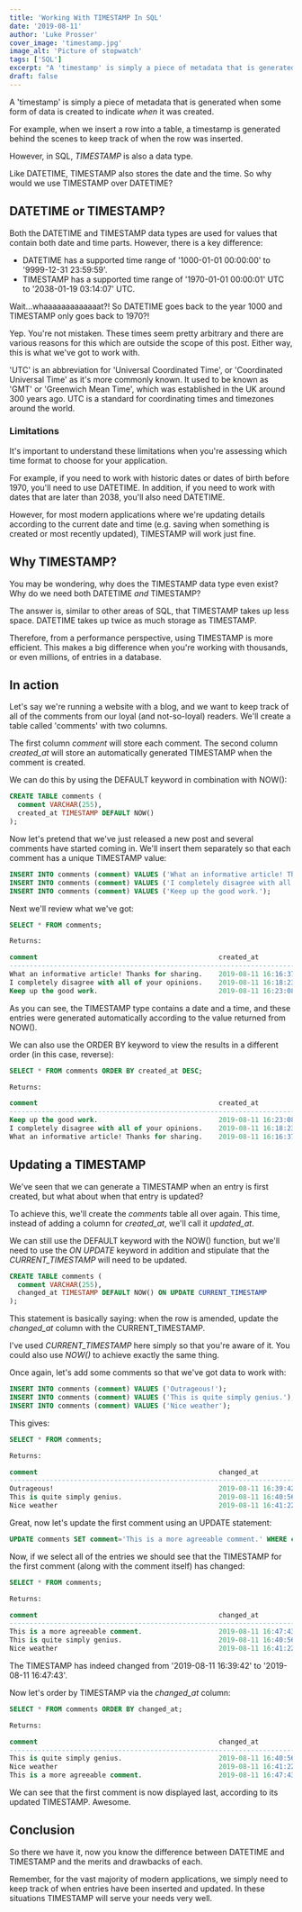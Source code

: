 ```yaml
---
title: 'Working With TIMESTAMP In SQL'
date: '2019-08-11'
author: 'Luke Prosser'
cover_image: 'timestamp.jpg'
image_alt: 'Picture of stopwatch'
tags: ['SQL']
excerpt: "A 'timestamp' is simply a piece of metadata that is generated when some form of data is created to indicate when it was created. For example, when we insert a row into a table, a timestamp is generated behind the scenes to keep track of when the row was inserted."
draft: false
---
```


A 'timestamp' is simply a piece of metadata that is generated when some form of data is created to indicate _when_ it was created.

For example, when we insert a row into a table, a timestamp is generated behind the scenes to keep track of when the row was inserted.

However, in SQL, _TIMESTAMP_ is also a data type.

Like DATETIME, TIMESTAMP also stores the date and the time. So why would we use TIMESTAMP over DATETIME?

## DATETIME or TIMESTAMP?

Both the DATETIME and TIMESTAMP data types are used for values that contain both date and time parts. However, there is a key difference:

- DATETIME has a supported time range of '1000-01-01 00:00:00' to '9999-12-31 23:59:59'.
- TIMESTAMP has a supported time range of '1970-01-01 00:00:01' UTC to '2038-01-19 03:14:07' UTC.

Wait...whaaaaaaaaaaaaat?! So DATETIME goes back to the year 1000 and TIMESTAMP only goes back to 1970?!

Yep. You're not mistaken. These times seem pretty arbitrary and there are various reasons for this which are outside the scope of this post. Either way, this is what we've got to work with.

<InfoText>
  'UTC' is an abbreviation for 'Universal Coordinated Time', or 'Coordinated Universal Time' as it's more commonly known. It used to be known as 'GMT' or 'Greenwich Mean Time', which was established in the UK around 300 years ago. UTC is a standard for coordinating times and timezones around the world.
</InfoText>

### Limitations

It's important to understand these limitations when you're assessing which time format to choose for your application.

For example, if you need to work with historic dates or dates of birth before 1970, you'll need to use DATETIME. In addition, if you need to work with dates that are later than 2038, you'll also need DATETIME.

However, for most modern applications where we're updating details according to the current date and time (e.g. saving when something is created or most recently updated), TIMESTAMP will work just fine.

## Why TIMESTAMP?

You may be wondering, why does the TIMESTAMP data type even exist? Why do we need both DATETIME _and_ TIMESTAMP?

The answer is, similar to other areas of SQL, that TIMESTAMP takes up less space. DATETIME takes up twice as much storage as TIMESTAMP.

Therefore, from a performance perspective, using TIMESTAMP is more efficient. This makes a big difference when you're working with thousands, or even millions, of entries in a database.

## In action

Let's say we're running a website with a blog, and we want to keep track of all of the comments from our loyal (and not-so-loyal) readers. We'll create a table called 'comments' with two columns.

The first column _comment_ will store each comment. The second column _created_at_ will store an automatically generated TIMESTAMP when the comment is created.

We can do this by using the DEFAULT keyword in combination with NOW():

```sql
CREATE TABLE comments (
  comment VARCHAR(255),
  created_at TIMESTAMP DEFAULT NOW()
);
```

Now let's pretend that we've just released a new post and several comments have started coming in. We'll insert them separately so that each comment has a unique TIMESTAMP value:

```sql
INSERT INTO comments (comment) VALUES ('What an informative article! Thanks for sharing.');
INSERT INTO comments (comment) VALUES ('I completely disagree with all of your opinions.');
INSERT INTO comments (comment) VALUES ('Keep up the good work.');
```

Next we'll review what we've got:

```sql
SELECT * FROM comments;

Returns:

comment                                             created_at
-----------------------------------------------------------------------
What an informative article! Thanks for sharing.    2019-08-11 16:16:37
I completely disagree with all of your opinions.    2019-08-11 16:18:23
Keep up the good work.                              2019-08-11 16:23:08
```

As you can see, the TIMESTAMP type contains a date and a time, and these entries were generated automatically according to the value returned from NOW().

We can also use the ORDER BY keyword to view the results in a different order (in this case, reverse):

```sql
SELECT * FROM comments ORDER BY created_at DESC;

Returns:

comment                                             created_at
-----------------------------------------------------------------------
Keep up the good work.                              2019-08-11 16:23:08
I completely disagree with all of your opinions.    2019-08-11 16:18:23
What an informative article! Thanks for sharing.    2019-08-11 16:16:37
```

## Updating a TIMESTAMP

We've seen that we can generate a TIMESTAMP when an entry is first created, but what about when that entry is updated?

To achieve this, we'll create the _comments_ table all over again. This time, instead of adding a column for _created_at_, we'll call it _updated_at_.

We can still use the DEFAULT keyword with the NOW() function, but we'll need to use the _ON UPDATE_ keyword in addition and stipulate that the _CURRENT_TIMESTAMP_ will need to be updated.

```sql
CREATE TABLE comments (
  comment VARCHAR(255),
  changed_at TIMESTAMP DEFAULT NOW() ON UPDATE CURRENT_TIMESTAMP
);
```

This statement is basically saying: when the row is amended, update the _changed_at_ column with the CURRENT_TIMESTAMP.

<InfoText>
  I've used <em>CURRENT_TIMESTAMP</em> here simply so that you're aware of it. You could also use <em>NOW()</em> to achieve exactly the same thing.
</InfoText>

Once again, let's add some comments so that we've got data to work with:

```sql
INSERT INTO comments (comment) VALUES ('Outrageous!');
INSERT INTO comments (comment) VALUES ('This is quite simply genius.');
INSERT INTO comments (comment) VALUES ('Nice weather');
```

This gives:

```sql
SELECT * FROM comments;

Returns:

comment                                             changed_at
-----------------------------------------------------------------------
Outrageous!                                         2019-08-11 16:39:42
This is quite simply genius.                        2019-08-11 16:40:56
Nice weather                                        2019-08-11 16:41:22
```

Great, now let's update the first comment using an UPDATE statement:

```sql
UPDATE comments SET comment='This is a more agreeable comment.' WHERE comment='Outrageous!';
```

Now, if we select all of the entries we should see that the TIMESTAMP for the first comment (along with the comment itself) has changed:

```sql
SELECT * FROM comments;

Returns:

comment                                             changed_at
-----------------------------------------------------------------------
This is a more agreeable comment.                   2019-08-11 16:47:43
This is quite simply genius.                        2019-08-11 16:40:56
Nice weather                                        2019-08-11 16:41:22
```

The TIMESTAMP has indeed changed from '2019-08-11 16:39:42' to '2019-08-11 16:47:43'.

Now let's order by TIMESTAMP via the _changed_at_ column:

```sql
SELECT * FROM comments ORDER BY changed_at;

Returns:

comment                                             changed_at
-----------------------------------------------------------------------
This is quite simply genius.                        2019-08-11 16:40:56
Nice weather                                        2019-08-11 16:41:22
This is a more agreeable comment.                   2019-08-11 16:47:43
```

We can see that the first comment is now displayed last, according to its updated TIMESTAMP. Awesome.

## Conclusion

So there we have it, now you know the difference between DATETIME and TIMESTAMP and the merits and drawbacks of each.

Remember, for the vast majority of modern applications, we simply need to keep track of when entries have been inserted and updated. In these situations TIMESTAMP will serve your needs very well.
